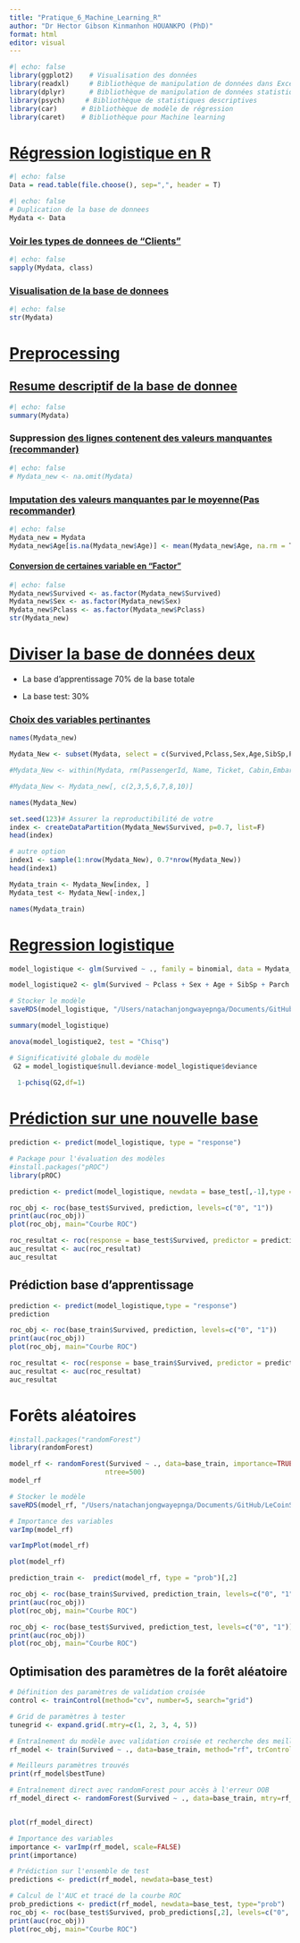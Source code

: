 ```yaml
---
title: "Pratique_6_Machine_Learning_R"
author: "Dr Hector Gibson Kinmanhon HOUANKPO (PhD)"
format: html
editor: visual
---
```


```r
#| echo: false
library(ggplot2)    # Visualisation des données
library(readxl)     # Bibliothèque de manipulation de données dans Excel
library(dplyr)      # Bibliothèque de manipulation de données statistiques
library(psych)     # Bibliothèque de statistiques descriptives
library(car)      # Bibliothèque de modèle de régression
library(caret)    # Bibliothèque pour Machine learning
```

# [**Régression logistique en R**]{.underline}

```r
#| echo: false
Data = read.table(file.choose(), sep=",", header = T)
```

```r
#| echo: false
# Duplication de la base de donnees
Mydata <- Data
```

### [**Voir les types de donnees de "Clients"**]{.underline}

```r
#| echo: false
sapply(Mydata, class)
```

### [**Visualisation de la base de donnees**]{.underline}

```r
#| echo: false
str(Mydata)
```

# [**Preprocessing**]{.underline}

## [**Resume descriptif de la base de donnee**]{.underline}

```r
#| echo: false
summary(Mydata)
```

### Suppression [**des lignes contenent des valeurs manquantes (recommander)**]{.underline}

```r
#| echo: false
# Mydata_new <- na.omit(Mydata) 
```

### [**Imputation des valeurs manquantes par le moyenne(Pas recommander)**]{.underline}

```r
#| echo: false
Mydata_new = Mydata 
Mydata_new$Age[is.na(Mydata_new$Age)] <- mean(Mydata_new$Age, na.rm = T)
```

#### [**Conversion de certaines variable en "Factor"**]{.underline}

```r
#| echo: false
Mydata_new$Survived <- as.factor(Mydata_new$Survived)
Mydata_new$Sex <- as.factor(Mydata_new$Sex)
Mydata_new$Pclass <- as.factor(Mydata_new$Pclass)
str(Mydata_new)
```

# [**Diviser la base de données deux**]{.underline}

-   La base d'apprentissage 70% de la base totale

-   La base test: 30%

### [**Choix des variables pertinantes**]{.underline}

```r
names(Mydata_new)
```

```r

Mydata_New <- subset(Mydata, select = c(Survived,Pclass,Sex,Age,SibSp,Parch,Fare)) # Sélectionner et/ou supprimer des colonnes d'une table

#Mydata_New <- within(Mydata, rm(PassengerId, Name, Ticket, Cabin,Embarked))  # supprimer des colonnes d'une table 

#Mydata_New <- Mydata_new[, c(2,3,5,6,7,8,10)]

names(Mydata_New)
```

```r
set.seed(123)# Assurer la reproductibilité de votre 
index <- createDataPartition(Mydata_New$Survived, p=0.7, list=F)
head(index)
```

```r
# autre option
index1 <- sample(1:nrow(Mydata_New), 0.7*nrow(Mydata_New))
head(index1)
```

```r
Mydata_train <- Mydata_New[index, ]
Mydata_test <- Mydata_New[-index,]

names(Mydata_train)
```

# [**Regression logistique**]{.underline}

```r
model_logistique <- glm(Survived ~ ., family = binomial, data = Mydata_train)

model_logistique2 <- glm(Survived ~ Pclass + Sex + Age + SibSp + Parch + Fare, family = binomial, data = Mydata_train)
```

```r
# Stocker le modèle
saveRDS(model_logistique, "/Users/natachanjongwayepnga/Documents/GitHub/LeCoinStat/R_Pour_La_Datascience/Jour7/model_logistique_final.rds")
```

```r
summary(model_logistique)
```

```r
anova(model_logistique2, test = "Chisq")
```

```r
# Significativité globale du modèle
 G2 = model_logistique$null.deviance-model_logistique$deviance
 
  1-pchisq(G2,df=1)
```

# [**Prédiction sur une nouvelle base**]{.underline}

```r
prediction <- predict(model_logistique, type = "response")
```

```r
# Package pour l'évaluation des modèles
#install.packages("pROC")
library(pROC)

prediction <- predict(model_logistique, newdata = base_test[,-1],type = "response")
```

```r
roc_obj <- roc(base_test$Survived, prediction, levels=c("0", "1"))
print(auc(roc_obj))
plot(roc_obj, main="Courbe ROC")
```

```r
roc_resultat <- roc(response = base_test$Survived, predictor = prediction)
auc_resultat <- auc(roc_resultat)
auc_resultat
```

## Prédiction base d'apprentissage

```r
prediction <- predict(model_logistique,type = "response")
prediction

roc_obj <- roc(base_train$Survived, prediction, levels=c("0", "1"))
print(auc(roc_obj))
plot(roc_obj, main="Courbe ROC")

roc_resultat <- roc(response = base_train$Survived, predictor = prediction)
auc_resultat <- auc(roc_resultat)
auc_resultat
```

# Forêts aléatoires

```r
#install.packages("randomForest")
library(randomForest)
```

```r
model_rf <- randomForest(Survived ~ ., data=base_train, importance=TRUE,
                        ntree=500)
model_rf
```

```r
# Stocker le modèle
saveRDS(model_rf, "/Users/natachanjongwayepnga/Documents/GitHub/LeCoinStat/R_Pour_La_Datascience/Jour7/model_randomforest.rds")
```

```r
# Importance des variables
varImp(model_rf)
```

```r
varImpPlot(model_rf)
```

```r
plot(model_rf)
```

```r
prediction_train <-  predict(model_rf, type = "prob")[,2]
```

```r
roc_obj <- roc(base_train$Survived, prediction_train, levels=c("0", "1"))
print(auc(roc_obj))
plot(roc_obj, main="Courbe ROC")
```

```r
roc_obj <- roc(base_test$Survived, prediction_test, levels=c("0", "1"))
print(auc(roc_obj))
plot(roc_obj, main="Courbe ROC")
```

## Optimisation des paramètres de la forêt aléatoire

```r
# Définition des paramètres de validation croisée
control <- trainControl(method="cv", number=5, search="grid")

# Grid de paramètres à tester
tunegrid <- expand.grid(.mtry=c(1, 2, 3, 4, 5))

# Entraînement du modèle avec validation croisée et recherche des meilleurs hyperparamètres
rf_model <- train(Survived ~ ., data=base_train, method="rf", trControl=control, tuneGrid=tunegrid, ntree=500)
```

```r
# Meilleurs paramètres trouvés
print(rf_model$bestTune)
```

```r
# Entraînement direct avec randomForest pour accès à l'erreur OOB
rf_model_direct <- randomForest(Survived ~ ., data=base_train, mtry=rf_model$bestTune$mtry, ntree=500)


plot(rf_model_direct)

# Importance des variables
importance <- varImp(rf_model, scale=FALSE)
print(importance)
```

```r

# Prédiction sur l'ensemble de test
predictions <- predict(rf_model, newdata=base_test)
```

```r
# Calcul de l'AUC et tracé de la courbe ROC
prob_predictions <- predict(rf_model, newdata=base_test, type="prob")
roc_obj <- roc(base_test$Survived, prob_predictions[,2], levels=c("0", "1"))
print(auc(roc_obj))
plot(roc_obj, main="Courbe ROC")
```
